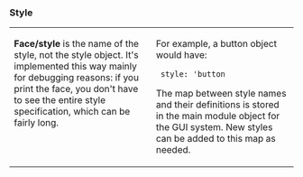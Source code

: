 ===Style===
<TABLE CELLPADDING=10 CELLSPACING=10><TR><TD WIDTH=50% VALIGN=TOP>
'''Face/style''' is the name of the style, not the style object. It's implemented this way mainly for debugging reasons: if you print the face, you don't have to see the entire style specification, which can be fairly long.
</TD><TD VALIGN=TOP>
For example, a button object would have:

  style: 'button

The map between style names and their definitions is stored in the main module object for the GUI system. New styles can be added to this map as needed.
</TD></TR></TABLE>